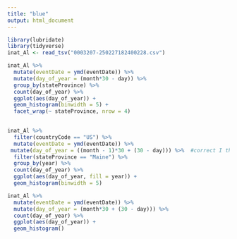 ```yaml
---
title: "blue"
output: html_document
---
```


```r
library(lubridate)
library(tidyverse)
inat_Al <- read_tsv("0003207-250227182400228.csv")
```
```r
inat_Al %>% 
  mutate(eventDate = ymd(eventDate)) %>% 
  mutate(day_of_year = (month*30 - day)) %>% 
  group_by(stateProvince) %>% 
  count(day_of_year) %>% 
  ggplot(aes(day_of_year)) +
  geom_histogram(binwidth = 5) +
  facet_wrap(~ stateProvince, nrow = 4)
  
```
```r
inat_Al %>% 
  filter(countryCode == "US") %>% 
  mutate(eventDate = ymd(eventDate)) %>% 
 mutate(day_of_year = ((month - 1)*30 + (30 - day))) %>%  #correct I think
  filter(stateProvince == "Maine") %>% 
  group_by(year) %>% 
  count(day_of_year) %>% 
  ggplot(aes(day_of_year, fill = year)) +
  geom_histogram(binwidth = 5)
```
```r
inat_Al %>% 
  mutate(eventDate = ymd(eventDate)) %>% 
  mutate(day_of_year = (month*30 + (30 - day))) %>% 
  count(day_of_year) %>% 
  ggplot(aes(day_of_year)) +
  geom_histogram()
```
